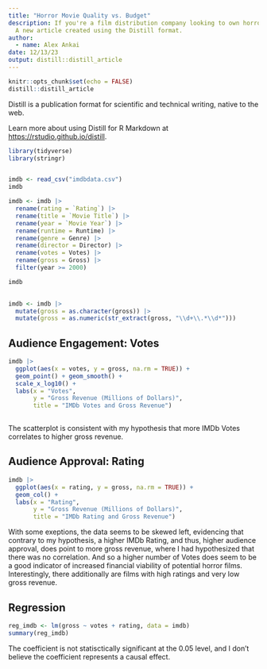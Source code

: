 ```yaml
---
title: "Horror Movie Quality vs. Budget"
description: If you're a film distribution company looking to own horror content that will make the most money, I will see if IMDb audience engagement and approval translates to money making ability, and if IMDb stats like votes and ratings are good inidcators of how much money a movie makes.
  A new article created using the Distill format.
author:
  - name: Alex Ankai 
date: 12/13/23
output: distill::distill_article
---
```


```r
knitr::opts_chunk$set(echo = FALSE)
distill::distill_article
```

Distill is a publication format for scientific and technical writing, native to the web. 

Learn more about using Distill for R Markdown at <https://rstudio.github.io/distill>.


```r
library(tidyverse)
library(stringr)


imdb <- read_csv("imdbdata.csv")
imdb

imdb <- imdb |>
  rename(rating = `Rating`) |>
  rename(title = `Movie Title`) |>
  rename(year = `Movie Year`) |>
  rename(runtime = Runtime) |>
  rename(genre = Genre) |>
  rename(director = Director) |>
  rename(votes = Votes) |>
  rename(gross = Gross) |>
  filter(year >= 2000)

imdb
  

imdb <- imdb |>
  mutate(gross = as.character(gross)) |>
  mutate(gross = as.numeric(str_extract(gross, "\\d+\\.*\\d*")))

```


## Audience Engagement: Votes

```r

imdb |>
  ggplot(aes(x = votes, y = gross, na.rm = TRUE)) +
  geom_point() + geom_smooth() +
  scale_x_log10() +
  labs(x = "Votes",
       y = "Gross Revenue (Millions of Dollars)",
       title = "IMDb Votes and Gross Revenue")
  

```

The scatterplot is consistent with my hypothesis that more IMDb Votes correlates to higher gross revenue. 



## Audience Approval: Rating

```r

imdb |>
  ggplot(aes(x = rating, y = gross, na.rm = TRUE)) +
  geom_col() + 
  labs(x = "Rating",
       y = "Gross Revenue (Millions of Dollars)",
       title = "IMDb Rating and Gross Revenue")

```

With some exeptions, the data seems to be skewed left, evidencing that contrary to my hypothesis, a higher IMDb Rating, and thus, higher audience approval, does point to more gross revenue, where I had hypothesized that there was no correlation. And so a higher number of Votes does seem to be a good indicator of increased financial viability of potential horror films. Interestingly, there additionally are films with high ratings and very low gross revenue.


## Regression

```r

reg_imdb <- lm(gross ~ votes + rating, data = imdb)
summary(reg_imdb)

```

The coefficient is not statisctically significant at the 0.05 level, and I don't believe the coefficient represents a causal effect.